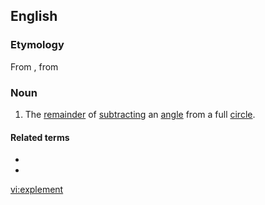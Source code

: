 ==English==
===Etymology===
From {{etyl|la|en}} {{m|la|explēmentum}},  from {{m|la|expleō||I fill up}}

===Noun===
{{en-noun}}

# The [[remainder]] of [[subtract]]ing an [[angle]] from a full [[circle]].

====Related terms====
* {{l|en|complement}}
* {{l|en|supplement}}

[[vi:explement]]